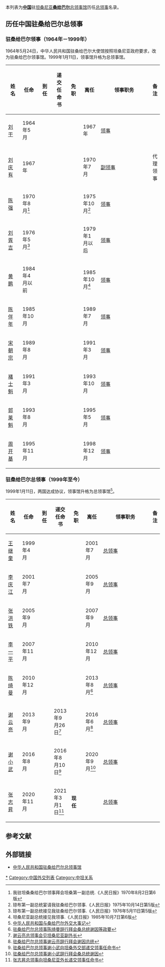 本列表为'''[[中国|中国]]'''驻[[坦桑尼亚|坦桑尼亚]]'''[[桑给巴尔|桑给巴尔]]'''[[中国驻桑给巴尔总领事馆|总领事馆]]历任[[总领事|总领事]]名录。

==历任中国驻桑给巴尔总领事==
=== {{PRC}}驻桑给巴尔领事（1964年－1999年） ===
1964年5月24日，中华人民共和国驻桑给巴尔大使馆按照坦桑尼亚政府要求，改为驻桑给巴尔领事馆。1999年1月11日，领事馆升格为总领事馆。
{| class="wikitable"
! width=10% |姓名
! width=10% |任命
! width=10% |到任
! width=10% |递交任命书
! width=10% |免职
! width=10% |离任
! width=8% |领事职务
! width=13% colspan="2" |备注
|-
| [[刘干_(外交官)|刘干]]
| 1964年5月
|
|
|
| 1967年
| [[领事|领事]]
|
|-
| [[刘庆有|刘庆有]]
| 1967年
|
|
|
| 1970年7月
| [[副领事|副领事]]
| 代理领事
|-
| [[陈强_(外交官)|陈强]]
| 1970年8月<ref>我驻坦桑桑给巴尔领事拜会坦桑第一副总统.《人民日报》1970年8月2日第6版</ref>
|
|
|
| 1975年10月<ref>琼布第一副总统宴请我驻桑给巴尔领事.《人民日报》1975年10月14日第5版</ref>
| [[领事|领事]]
|
|-
| [[刘胥吉|刘胥吉]]
| 1976年5月<ref>琼布第一副总统接见我驻桑给巴尔领事.《人民日报》1976年5月11日第5版</ref>
|
|
|
| 1979年1月以后
| [[领事|领事]]
|
|-
| [[黄鹏_(外交官)|黄鹏]]
| 1984年4月以前
|
|
|
| 1985年10月<ref>坦桑尼亚副总统接见我领事.《人民日报》1985年10月7日第6版</ref>
| [[领事|领事]]
|
|-
| [[陈伴年|陈伴年]]
| 1985年10月
|
|
|
| 1989年7月
| [[领事|领事]]
|
|-
| [[宋朝宗|宋朝宗]]
| 1989年8月
|
|
|
| 1991年3月
| [[领事|领事]]
|
|-
| [[褚士魁|褚士魁]]
| 1991年3月
|
|
|
| 1993年10月
| [[领事|领事]]
|
|-
| [[郭莱魁|郭莱魁]]
| 1993年8月
|
|
|
| 1995年5月
| [[领事|领事]]
|
|-
| [[周开基|周开基]]
| 1995年11月
|
|
|
| 1998年12月
| [[领事|领事]]
|
|}

=== {{PRC}}驻桑给巴尔总领事（1999年至今） ===
1999年1月11日，两国达成协议，领事馆升格为总领事馆<ref>[http://zanzibar.china-consulate.org/chn/sbgx/t1527196.htm 中华人民共和国与桑给巴尔外交大事记]</ref>。
{| class="wikitable"
! width=10% |姓名
! width=10% |任命
! width=10% |到任
! width=10% |递交任命书
! width=10% |免职
! width=10% |离任
! width=8% |领事职务
! width=13% colspan="2" |备注
|-
| [[王继奎|王继奎]]
| 1999年4月
|
|
|
| 2001年7月
| [[总领事|总领事]]
|
|-
| [[李庆江|李庆江]]
| 2001年7月
|
|
|
| 2005年9月
| [[总领事|总领事]]
|
|-
| [[张洪铁|张洪铁]]
| 2005年9月
|
|
|
| 2007年9月
| [[总领事|总领事]]
|
|-
| [[李一平_(外交官)|李一平]]
| 2007年11月
|
|
|
| 2010年12月
| [[总领事|总领事]]
|
|-
| [[陈绮曼|陈绮曼]]
| 2010年12月
|
|
|
| 2013年8月<ref>[http://zanzibar.china-consulate.org/chn/xwdt/t1070094.htm 驻桑给巴尔总领事陈绮曼辞行拜会桑总统谢因等政要]</ref>
| [[总领事|总领事]]
|
|-
| [[谢云亮|谢云亮]]
| 2013年9月
|
| 2013年9月26日<ref>[http://zanzibar.china-consulate.org/chn/xwdt/t1081690.htm 谢云亮总领事会见坦桑尼亚副外长]</ref>
|
| 2016年6月<ref>[http://zanzibar.china-consulate.org/chn/xwdt/t1373840.htm 驻桑给巴尔总领事谢云亮辞行拜会谢因总统]</ref>
| [[总领事|总领事]]
|
|-
| [[谢小武|谢小武]]
| 2016年8月
|
| 2016年8月10日<ref>[http://zanzibar.china-consulate.org/chn/xwdt/t1388532.htm 驻桑给巴尔总领事谢小武向坦桑外交部递交领事任命书]</ref>
|
| 2020年9月<ref>[http://zanzibar.china-consulate.org/chn/xwdt/t1818805.htm 驻桑给巴尔总领事谢小武辞行拜会桑总统谢因]</ref>
| [[总领事|总领事]]
|
|-
| [[张志昇|张志昇]]
| 2020年11月
|
| 2021年3月1日<ref>[http://zanzibar.china-consulate.org/chn/xwdt/t1857786.htm 张志昇总领事向坦桑尼亚外长递交领事任命书]</ref>
| '''现任'''
|
| [[总领事|总领事]]
|
|}

== 参考文献 ==
{{reflist}}

==外部链接==
*[http://zanzibar.china-consulate.gov.cn/chn/ 中华人民共和国驻桑给巴尔总领事馆]{{zh-hans icon}}{{en icon}}

[[Category:中华人民共和国驻桑给巴尔总领事|*]]
[[Category:中国外交列表|Category:中国外交列表]]
[[Category:中坦关系|Category:中坦关系]]